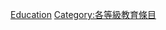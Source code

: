 {{Emptycat}}
{{Articles by Quality|topic=教育|project=教育|format=toc}}

[[Category:分類级条目|Education]]
[[Category:各等級教育條目‎|Category:各等級教育條目‎]]